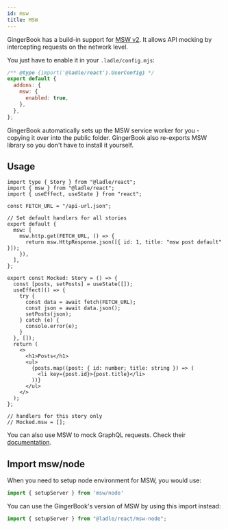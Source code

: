 ```yaml
---
id: msw
title: MSW
---
```


GingerBook has a build-in support for [MSW v2](https://mswjs.io/). It allows API mocking by intercepting requests on the network level.

You just have to enable it in your `.ladle/config.mjs`:

```js
/** @type {import('@ladle/react').UserConfig} */
export default {
  addons: {
    msw: {
      enabled: true,
    },
  },
};
```

GingerBook automatically sets up the MSW service worker for you - copying it over into the public folder. GingerBook also re-exports MSW library so you don't have to install it yourself.

## Usage

```tsx
import type { Story } from "@ladle/react";
import { msw } from "@ladle/react";
import { useEffect, useState } from "react";

const FETCH_URL = "/api-url.json";

// Set default handlers for all stories
export default {
  msw: [
    msw.http.get(FETCH_URL, () => {
      return msw.HttpResponse.json([{ id: 1, title: "msw post default" }]);
    }),
  ],
};

export const Mocked: Story = () => {
  const [posts, setPosts] = useState([]);
  useEffect(() => {
    try {
      const data = await fetch(FETCH_URL);
      const json = await data.json();
      setPosts(json);
    } catch (e) {
      console.error(e);
    }
  }, []);
  return (
    <>
      <h1>Posts</h1>
      <ul>
        {posts.map((post: { id: number; title: string }) => (
          <li key={post.id}>{post.title}</li>
        ))}
      </ul>
    </>
  );
};

// handlers for this story only
// Mocked.msw = [];
```

You can also use MSW to mock GraphQL requests. Check their [documentation](https://mswjs.io/docs/).

## Import msw/node

When you need to setup node environment for MSW, you would use:

```js
import { setupServer } from 'msw/node'
```

You can use the GingerBook's version of MSW by using this import instead:

```js
import { setupServer } from "@ladle/react/msw-node";
```

